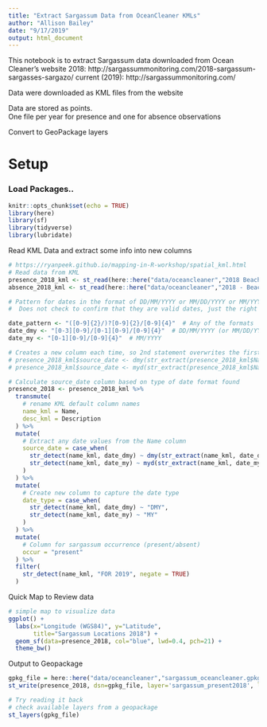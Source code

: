 ```yaml
---
title: "Extract Sargassum Data from OceanCleaner KMLs"
author: "Allison Bailey"
date: "9/17/2019"
output: html_document
---
```


This notebook is to extract Sargassum data downloaded from Ocean Cleaner's website
2018: http://sargassummonitoring.com/2018-sargassum-sargasses-sargazo/
current (2019): http://sargassummonitoring.com/

Data were downloaded as KML files from the website

Data are stored as points.  
One file per year for presence and one for absence observations

Convert to GeoPackage layers

# Setup
### Load Packages..

```r
knitr::opts_chunk$set(echo = TRUE)
library(here)
library(sf)
library(tidyverse)
library(lubridate)
```

Read KML Data and extract some info into new columns
```r
# https://ryanpeek.github.io/mapping-in-R-workshop/spatial_kml.html
# Read data from KML
presence_2018_kml <- st_read(here::here("data/oceancleaner","2018 Beaches with sargassum seaweeds - Plages avec algues sargasses.kml"))
absence_2018_kml <- st_read(here::here("data/oceancleaner","2018 - Beaches without sargassum - Plages sans sargasses - Playas sin sargazo.kml"))

# Pattern for dates in the format of DD/MM/YYYY or MM/DD/YYYY or MM/YYYY
#  Does not check to confirm that they are valid dates, just the right format

date_pattern <- "([0-9]{2}/)?[0-9]{2}/[0-9]{4}"  # Any of the formats
date_dmy <- "[0-3][0-9]/[0-1][0-9]/[0-9]{4}"  # DD/MM/YYYY (or MM/DD/YY for some dates)
date_my <- "[0-1][0-9]/[0-9]{4}"  # MM/YYYY

# Creates a new column each time, so 2nd statement overwrites the first
# presence_2018_kml$source_date <- dmy(str_extract(presence_2018_kml$Name, date_pattern))
# presence_2018_kml$source_date <- myd(str_extract(presence_2018_kml$Name, date_pattern), truncated = 1)

# Calculate source_date column based on type of date format found
presence_2018 <- presence_2018_kml %>%
  transmute(
    # rename KML default column names
    name_kml = Name,
    desc_kml = Description
  ) %>%
  mutate(
    # Extract any date values from the Name column
    source_date = case_when(
      str_detect(name_kml, date_dmy) ~ dmy(str_extract(name_kml, date_dmy)),
      str_detect(name_kml, date_my) ~ myd(str_extract(name_kml, date_my), truncated = 1)
    )
  ) %>%
  mutate(
    # Create new column to capture the date type
    date_type = case_when(
      str_detect(name_kml, date_dmy) ~ "DMY",
      str_detect(name_kml, date_my) ~ "MY"   
    )
  ) %>%
  mutate(
    # Column for sargassum occurrence (present/absent)
    occur = "present"
  ) %>%
  filter(
    str_detect(name_kml, "FOR 2019", negate = TRUE)
  )

```
Quick Map to Review data
```r
# simple map to visualize data
ggplot() +
  labs(x="Longitude (WGS84)", y="Latitude",
       title="Sargassum Locations 2018") + 
  geom_sf(data=presence_2018, col="blue", lwd=0.4, pch=21) +
  theme_bw()
```

Output to Geopackage
```r
gpkg_file = here::here("data/oceancleaner","sargassum_oceancleaner.gpkg")
st_write(presence_2018, dsn=gpkg_file, layer='sargassum_present2018', layer_options = "OVERWRITE = YES")

# Try reading it back
# check available layers from a geopackage
st_layers(gpkg_file)

```